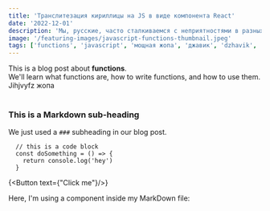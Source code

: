 ```yaml
---
title: 'Транслитезация кириллицы на JS в виде компонента React'
date: '2022-12-01'
description: 'Мы, русские, часто сталкиваемся с неприятностями в разных областях жизни. И, да, этот пост не о политике, а о нашем родном языке и буковках'
image: '/featuring-images/javascript-functions-thumbnail.jpeg'
tags: ['functions', 'javascript', 'мощная жопа', 'джавик', 'dzhavik', 'klassnyi-chlen']
---
```


<div>
  This is a blog post about <strong>functions</strong>. <br/>
  We'll learn what functions are, how to write functions, and how to use them.
  Jihjvyfz жопа
</div>

<br/>

### This is a Markdown sub-heading
We just used a `###` subheading in our blog post.



```
  // this is a code block
  const doSomething = () => {
    return console.log('hey')
  }
```

{<Button text={"Click me"}/>}

<div>Here, I'm using a component inside my MarkDown file:</div>
